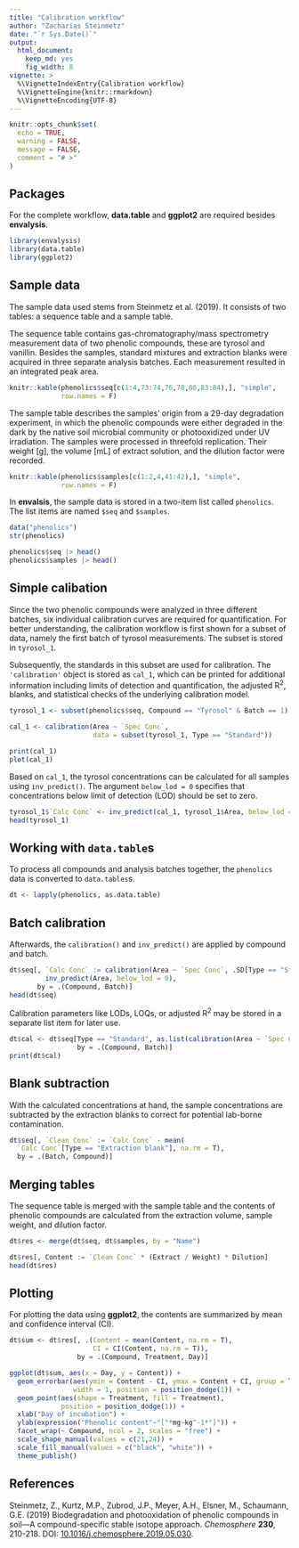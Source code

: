 ```yaml
---
title: "Calibration workflow"
author: "Zacharias Steinmetz"
date: "`r Sys.Date()`"
output:
  html_document:
    keep_md: yes
    fig_width: 8
vignette: >
  %\VignetteIndexEntry{Calibration workflow}
  %\VignetteEngine{knitr::rmarkdown}
  %\VignetteEncoding{UTF-8}
---
```


```r
knitr::opts_chunk$set(
  echo = TRUE,
  warning = FALSE, 
  message = FALSE,
  comment = "# >"
)
```

## Packages

For the complete workflow, **data.table** and **ggplot2** are required besides
**envalysis**.

```r
library(envalysis)
library(data.table)
library(ggplot2)
```

## Sample data

The sample data used stems from Steinmetz et al. (2019). It consists of two
tables: a sequence table and a sample table.

The sequence table contains gas-chromatography/mass spectrometry measurement
data of two phenolic compounds, these are tyrosol and vanillin. Besides the
samples, standard mixtures and extraction blanks were acquired in three separate
analysis batches. Each measurement resulted in an integrated peak area.

```r
knitr::kable(phenolics$seq[c(1:4,73:74,76,78,80,83:84),], "simple",
             row.names = F)
```

The sample table describes the samples' origin from a 29-day degradation
experiment, in which the phenolic compounds were either degraded in the dark by
the native soil microbial community or photooxidized under UV irradiation. The
samples were processed in threefold replication. Their weight [g], the volume
[mL] of extract solution, and the dilution factor were recorded.

```r
knitr::kable(phenolics$samples[c(1:2,4,41:42),], "simple",
             row.names = F)
```

In **envalsis**, the sample data is stored in a two-item list called `phenolics`.
The list items are named `$seq` and `$samples`.

```r
data("phenolics")
str(phenolics)

phenolics$seq |> head()
phenolics$samples |> head()
```

## Simple calibation

Since the two phenolic compounds were analyzed in three different batches, six
individual calibration curves are required for quantification. For better
understanding, the calibration workflow is first shown for a subset of data,
namely the first batch of tyrosol measurements. The subset is stored in
`tyrosol_1`.

Subsequently, the standards in this subset are used for calibration. The
`'calibration'` object is stored as `cal_1`, which can be printed for additional
information including limits of detection and quantification, the adjusted R^2^,
blanks, and statistical checks of the underlying calibration model.

```r
tyrosol_1 <- subset(phenolics$seq, Compound == "Tyrosol" & Batch == 1)

cal_1 <- calibration(Area ~ `Spec Conc`,
                     data = subset(tyrosol_1, Type == "Standard"))

print(cal_1)
plot(cal_1)
```

Based on `cal_1`, the tyrosol concentrations can be calculated for all samples
using `inv_predict()`. The argument `below_lod = 0` specifies that
concentrations below limit of detection (LOD) should be set to zero.

```r
tyrosol_1$`Calc Conc` <- inv_predict(cal_1, tyrosol_1$Area, below_lod = 0)
head(tyrosol_1)
```

## Working with `data.table`s

To process all compounds and analysis batches together, the `phenolics` data is
converted to `data.tables`s.

```r
dt <- lapply(phenolics, as.data.table)
```

## Batch calibration

Afterwards, the `calibration()` and `inv_predict()` are applied by compound and
batch.

```r
dt$seq[, `Calc Conc` := calibration(Area ~ `Spec Conc`, .SD[Type == "Standard"]) |> 
         inv_predict(Area, below_lod = 0),
       by = .(Compound, Batch)]
head(dt$seq)
```

Calibration parameters like LODs, LOQs, or adjusted R^2^ may be stored in a
separate list item for later use.

```r
dt$cal <- dt$seq[Type == "Standard", as.list(calibration(Area ~ `Spec Conc`)),
                 by = .(Compound, Batch)]
print(dt$cal)
```

## Blank subtraction

With the calculated concentrations at hand, the sample concentrations are
subtracted by the extraction blanks to correct for potential lab-borne
contamination.

```r
dt$seq[, `Clean Conc` := `Calc Conc` - mean(
  `Calc Conc`[Type == "Extraction blank"], na.rm = T),
  by = .(Batch, Compound)]
```

## Merging tables

The sequence table is merged with the sample table and the contents of
phenolic compounds are calculated from the extraction volume, sample weight, and
dilution factor.

```r
dt$res <- merge(dt$seq, dt$samples, by = "Name")

dt$res[, Content := `Clean Conc` * (Extract / Weight) * Dilution]
head(dt$res)
```

## Plotting

For plotting the data using **ggplot2**, the contents are summarized by mean and
confidence interval (CI).

```r
dt$sum <- dt$res[, .(Content = mean(Content, na.rm = T),
                     CI = CI(Content, na.rm = T)),
                 by = .(Compound, Treatment, Day)]

ggplot(dt$sum, aes(x = Day, y = Content)) +
  geom_errorbar(aes(ymin = Content - CI, ymax = Content + CI, group = Treatment),
                width = 1, position = position_dodge(1)) +
  geom_point(aes(shape = Treatment, fill = Treatment),
             position = position_dodge(1)) +
  xlab("Day of incubation") +
  ylab(expression("Phenolic content"~"["*mg~kg^-1*"]")) +
  facet_wrap(~ Compound, ncol = 2, scales = "free") +
  scale_shape_manual(values = c(21,24)) +
  scale_fill_manual(values = c("black", "white")) +
  theme_publish()
```

## References

Steinmetz, Z., Kurtz, M.P., Zubrod, J.P., Meyer, A.H., Elsner, M., Schaumann,
G.E. (2019) Biodegradation and photooxidation of phenolic compounds in soil—A
compound-specific stable isotope approach.
*Chemosphere* **230**, 210-218. DOI: [10.1016/j.chemosphere.2019.05.030](https://doi.org/10.1016/j.chemosphere.2019.05.030).
